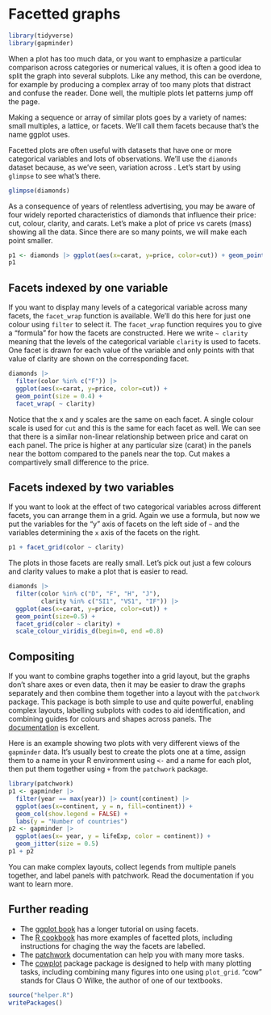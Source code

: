 # Facetted graphs {#facets}

```r
library(tidyverse)
library(gapminder)
```

When a plot has too much data, or you want to emphasize a particular comparison across categories or numerical values, it is often a good idea to split the graph into several subplots. Like any method, this can be overdone, for example by producing a complex array of too many plots that distract and confuse the reader. Done well, the multiple plots let patterns jump off the page.

Making a sequence or array of similar plots goes by a variety of names: small multiples, a lattice, or facets. We'll call them facets because that's the name ggplot uses.

Facetted plots are often useful with datasets that have one or more categorical variables and lots of observations. We'll use the `diamonds` dataset because, as we've seen, variation across . Let's start by using `glimpse` to see what's there.

```r
glimpse(diamonds)
```

As a consequence of years of relentless advertising, you may be aware of four widely reported characteristics of diamonds that influence their price: cut, colour, clarity, and carats. Let's make a plot of price vs carets (mass) showing all the data. Since there are so many points, we will make each point smaller.

```r
p1 <- diamonds |> ggplot(aes(x=carat, y=price, color=cut)) + geom_point(size=0.4)
p1
```
## Facets indexed by one variable

If you want to display many levels of a categorical variable across many facets, the `facet_wrap` function is available. We'll do this here for just one colour using `filter` to select it. The `facet_wrap` function requires you to give a "formula" for how the facets are constructed. Here we write `~ clarity` meaning that the levels of the categorical variable `clarity` is used to facets. One facet is drawn for each value of the variable and only points with that value of clarity are shown on the corresponding facet.

```r
diamonds |> 
  filter(color %in% c("F")) |>
  ggplot(aes(x=carat, y=price, color=cut)) + 
  geom_point(size = 0.4) +
  facet_wrap( ~ clarity) 
```

Notice that the x and y scales are the same on each facet. A single colour scale is used for `cut` and this is the same for each facet as well. We can see that there is a similar non-linear relationship between price and carat on each panel. The price is higher at any particular size (carat) in the panels near the bottom compared to the panels near the top. Cut makes a compartively small difference to the price. 

## Facets indexed by two variables

If you want to look at the effect of two categorical variables across different facets, you can arrange them in a grid. Again we use a formula, but now we put the variables for the "y" axis of facets on the left side of `~` and the variables determining the `x` axis of the facets on the right.

```r
p1 + facet_grid(color ~ clarity)
```

The plots in those facets are really small. Let's pick out just a few colours and clarity values to make a plot that is easier to read. 

```r
diamonds |> 
  filter(color %in% c("D", "F", "H", "J"), 
         clarity %in% c("SI1", "VS1", "IF")) |>
  ggplot(aes(x=carat, y=price, color=cut)) + 
  geom_point(size=0.5) +
  facet_grid(color ~ clarity) + 
  scale_colour_viridis_d(begin=0, end =0.8) 
```

## Compositing

If you want to combine graphs together into a grid layout, but the graphs don't share axes or even data, then it may be easier to draw the graphs separately and then combine them together into a layout with the `patchwork` package. This package is both simple to use and quite powerful, enabling complex layouts, labelling subplots with codes to aid identification, and combining guides for colours and shapes across panels. The [documentation](https://patchwork.data-imaginist.com/) is excellent.

Here is an example showing two plots with very different views of the `gapminder` data. It's usually best to create the plots one at a time, assign them to a name in your R environment using `<-` and a name for each plot, then put them together using `+` from the `patchwork` package.

```r
library(patchwork)
p1 <- gapminder |> 
  filter(year == max(year)) |> count(continent) |> 
  ggplot(aes(x=continent, y = n, fill=continent)) +
  geom_col(show.legend = FALSE) +
  labs(y = "Number of countries") 
p2 <- gapminder |>
  ggplot(aes(x= year, y = lifeExp, color = continent)) + 
  geom_jitter(size = 0.5)
p1 + p2 
```

You can make complex layouts, collect legends from multiple panels together, and label panels with patchwork. Read the documentation if you want to learn more.


## Further reading

* The [ggplot book](https://ggplot2-book.org/facet.html) has a longer tutorial on using facets.
* The [R cookbook](http://www.cookbook-r.com/Graphs/Facets_(ggplot2)/) has more examples of facetted plots, including instructions for chaging the way the facets are labelled.
* The [patchwork](https://patchwork.data-imaginist.com/) documentation can help you with many more tasks.
* The [cowplot](https://cran.r-project.org/web/packages/cowplot/vignettes/introduction.html#:~:text=The%20cowplot%20package%20is%20a,or%20mix%20plots%20with%20images.) package package is designed to help with many plotting tasks, including combining many figures into one using `plot_grid`. "cow" stands for Claus O Wilke, the author of one of our textbooks.

```r
source("helper.R")
writePackages()
```


